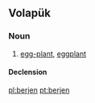 ==Volapük==

===Noun===
{{vo-noun}}

# [[egg-plant]], [[eggplant]]

====Declension====
{{vo-decl-noun}}

[[pl:berjen]]
[[pt:berjen]]